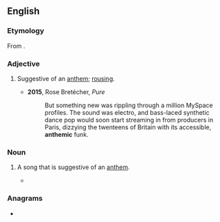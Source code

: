==English==

===Etymology===
From {{suffix|en|anthem|ic}}.

===Adjective===
{{en-adj}}

# {{lb|en|music}} Suggestive of an [[anthem]]; [[rousing]].
#* '''2015''', Rose Bretécher, ''Pure''
#*: But something new was rippling through a million MySpace profiles. The sound was electro, and bass-laced synthetic dance pop would soon start streaming in from producers in Paris, dizzying the twenteens of Britain with its accessible, '''anthemic''' funk.

===Noun===
{{en-noun}}

# {{lb|en|music}} A song that is suggestive of an [[anthem]].
#* {{quote-journal|en|date=March 16, 2009|author=Ben Rayner|title=Hot sounds|work=Toronto Star|url=http://www.thestar.com/Entertainment/article/602787
|passage=Passionate '''anthemics''', prog-rock twists and turns, and several Hendrix-ian guitar burnouts by self-aware showman Patrick Krief aimed straight for the cheap seats and left everyone feeling pleasantly dazed.}}

===Anagrams===
* {{anagrams|en|a=acehimnt|Teichman|methanic}}